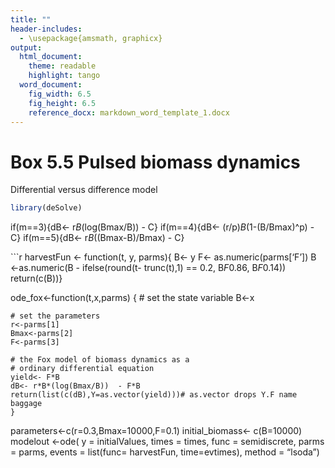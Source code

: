 ```yaml
---
title: ""
header-includes:
  - \usepackage{amsmath, graphicx}
output: 
  html_document:
    theme: readable
    highlight: tango
  word_document:  
    fig_width: 6.5  
    fig_height: 6.5 
    reference_docx: markdown_word_template_1.docx
---
```


<!--
rmarkdown::render("box-2.Rmd",output_format="word_document")# build website
-->


# Box 5.5 Pulsed biomass dynamics

Differential versus difference model


```r
library(deSolve)
```

if(m==3){dB<- r*B*(log(Bmax/B)) - C}
if(m==4){dB<- (r/p)*B*(1-(B/Bmax)^p) - C}
if(m==5){dB<- r*B*((Bmax-B)/Bmax) - C}




```r
harvestFun <- function(t, y, parms){
    B<- y
    F<- as.numeric(parms['F'])
    B <-as.numeric(B - ifelse(round(t- trunc(t),1) == 0.2, B*F*0.86, B*F*0.14))
    return(c(B))}	


ode_fox<-function(t,x,parms)
    {
    # set the state variable 
    B<-x 
    
    # set the parameters
    r<-parms[1]
    Bmax<-parms[2]
    F<-parms[3]
    
    # the Fox model of biomass dynamics as a 
    # ordinary differential equation
    yield<- F*B
    dB<- r*B*(log(Bmax/B))  - F*B
    return(list(c(dB),Y=as.vector(yield)))# as.vector drops Y.F name baggage
    }
parameters<-c(r=0.3,Bmax=10000,F=0.1)
initial_biomass<- c(B=10000)
modelout  <-ode(
    y 		= initialValues, 
    times 	= times, 
    func 	= semidiscrete, 
    parms 	= parms,
    events 	= list(func= harvestFun, time=evtimes),
    method 	= "lsoda")



